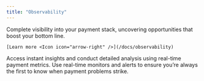 ```yaml
---
title: "Observability"
---
```


<CardGroup>
  <Card title="Get started with Observability" img="https://primer.io/docs/static/obs-banner-503c00029efd22fe161bd556913513fc.png">
    Complete visibility into your payment stack, uncovering opportunities that boost your bottom line.

    [Learn more <Icon icon="arrow-right" />](/docs/observability)
  </Card>
</CardGroup>

<CardGroup cols={4}>
  <Card title="Unified data format" icon="file-check" />

  <Card title="Granular payments insights" icon="filter" />

  <Card title="Alerts & monitors" icon="triangle-exclamation" />

  <Card title="Observability API" icon="code" />
</CardGroup>

<CardGroup cols={3}>
  <Card title="Curated Dashboards" img="https://primer.io/docs/static/obs-curated-dashboards-431dde1c79bd96a744d4985dde612fe5.png" href="/docs/observability/curated-dashboards">
    Access instant insights and conduct detailed analysis using real-time payment metrics.
  </Card>

  <Card title="Monitors" img="https://primer.io/docs/static/obs-monitors-bg-a4f697978016957a3fdd22790c857cdb.png" href="/docs/observability/monitors">
    Use real-time monitors and alerts to ensure you’re always the first to know when payment problems strike.
  </Card>
</CardGroup>

##